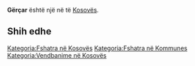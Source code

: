 {{Fshat në 
 | Emri                = Gërçar
 | EmriAlt                = 
 | NAME_SHORT_FORM=      
 | NAME_GENERIC=      
 | NAME_SORT_NAME_RO=      GERCAR
 | FULL_NAME_RO = Gërçar
 | FULL_NAME_ND_RO=Gercar
 | SORT_NAME_RG=GERCAR
 | FULL_NAME_RG=Gërçar
 | FULL_NAME_ND_RG=Gercar
 | SRP_NAME_SHORT_FORM=      
 | SRP_NAME_GENERIC=      
 | SRP_NAME_SORT_NAME_RO=      
 | SRP_FULL_NAME_RO = 
 | SRP_FULL_NAME_ND_RO=
 | SRP_SORT_NAME_RG=
 | SRP_FULL_NAME_RG=
 | SRP_FULL_NAME_ND_RG=
 | Emri (Rasa dhanore) = 
 | Figura              = 
 | Shteti              = Kosovo
 | Komuna              = 
 | Kodi postar         = 
 | Sipërfaqja          = 

 | Popullsia           = 

 | Regj. i popullsisë  = 
 | Dend. e popullsisë  = 
 | Faqja zyrtare       = 
 <!--- Koordinatat ----> 
 | Gjerësia            = 42.327222
 | Gjatësia            = 21.416389
 | Lartësia            = 
}}
'''Gërçar''' është një [[]] në [[]] të [[Kosovës]].

<!-- == Gjeografia == -->
<!-- == Historia == -->
<!-- == Demografia == -->
== Shih edhe ==
{{Komuna }}
{{Kosovo-Administrata-Cung}}

[[Kategoria:Fshatra në Kosovës]]
[[Kategoria:Fshatra në Kommunes ]]
[[Kategoria:Vendbanime në Kosovës]]